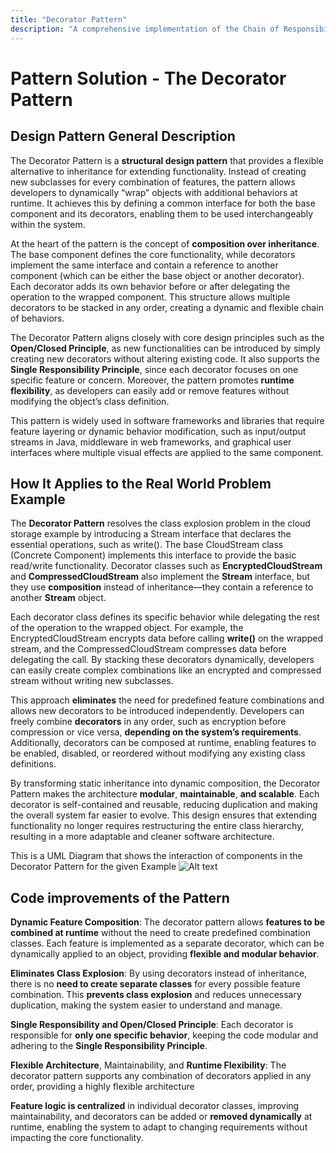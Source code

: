 ```yaml
---
title: "Decorator Pattern"
description: "A comprehensive implementation of the Chain of Responsibility pattern with practical examples and best practices."
---
```


# Pattern Solution - <text>The Decorator Pattern</text>

## <div>Design Pattern General Description</div>
The Decorator Pattern is a **structural design pattern** that provides a flexible alternative to inheritance for extending functionality. Instead of creating new subclasses for every combination of features, the pattern allows developers to dynamically “wrap” objects with additional behaviors at runtime. It achieves this by defining a common interface for both the base component and its decorators, enabling them to be used interchangeably within the system.

At the heart of the pattern is the concept of **composition over inheritance**. The base component defines the core functionality, while decorators implement the same interface and contain a reference to another component (which can be either the base object or another decorator). Each decorator adds its own behavior before or after delegating the operation to the wrapped component. This structure allows multiple decorators to be stacked in any order, creating a dynamic and flexible chain of behaviors.

The Decorator Pattern aligns closely with core design principles such as the **Open/Closed Principle**, as new functionalities can be introduced by simply creating new decorators without altering existing code. It also supports the **Single Responsibility Principle**, since each decorator focuses on one specific feature or concern. Moreover, the pattern promotes **runtime flexibility**, as developers can easily add or remove features without modifying the object’s class definition.

This pattern is widely used in software frameworks and libraries that require feature layering or dynamic behavior modification, such as input/output streams in Java, middleware in web frameworks, and graphical user interfaces where multiple visual effects are applied to the same component.

## <div>How It Applies to the Real World Problem Example</div>

The **Decorator Pattern** resolves the class explosion problem in the cloud storage example by introducing a <span>Stream</span> interface that declares the essential operations, such as <span>write()</span>. The base <span>CloudStream</span> class (Concrete Component) implements this interface to provide the basic read/write functionality. Decorator classes such as **EncryptedCloudStream** and **CompressedCloudStream** also implement the **Stream** interface, but they use **composition** instead of inheritance—they contain a reference to another **Stream** object.

Each decorator class defines its specific behavior while delegating the rest of the operation to the wrapped object. For example, the <span>EncryptedCloudStream</span> encrypts data before calling **write()** on the wrapped stream, and the <span>CompressedCloudStream</span> compresses data before delegating the call. By stacking these decorators dynamically, developers can easily create complex combinations like an encrypted and compressed stream without writing new subclasses.

This approach **eliminates** the need for predefined feature combinations and allows new decorators to be introduced independently. Developers can freely combine **decorators** in any order, such as encryption before compression or vice versa, **depending on the system’s requirements**. Additionally, decorators can be composed at runtime, enabling features to be enabled, disabled, or reordered without modifying any existing class definitions.

By transforming static inheritance into dynamic composition, the Decorator Pattern makes the architecture **modular**, **maintainable**, **and scalable**. Each decorator is self-contained and reusable, reducing duplication and making the overall system far easier to evolve. This design ensures that extending functionality no longer requires restructuring the entire class hierarchy, resulting in a more adaptable and cleaner software architecture.

This is a UML Diagram that shows the interaction of components in the Decorator Pattern for the given Example 
![Alt text](/decorator.png)


## <div>Code improvements of the Pattern</div>

**Dynamic Feature Composition**: The decorator pattern allows **features to be combined at runtime** without the need to create predefined combination classes. Each feature is implemented as a separate decorator, which can be dynamically applied to an object, providing **flexible and modular behavior**.

**Eliminates Class Explosion**: By using decorators instead of inheritance, there is no **need to create separate classes** for every possible feature combination. This **prevents class explosion** and reduces unnecessary duplication, making the system easier to understand and manage.

**Single Responsibility and Open/Closed Principle**: Each decorator is responsible for **only one specific behavior**, keeping the code modular and adhering to the **Single Responsibility Principle**. 

**Flexible Architecture**, Maintainability, and **Runtime Flexibility**: The decorator pattern supports any combination of decorators applied in any order, providing a highly flexible architecture

**Feature logic is centralized** in individual decorator classes, improving maintainability, and decorators can be added or **removed dynamically** at runtime, enabling the system to adapt to changing requirements without impacting the core functionality.